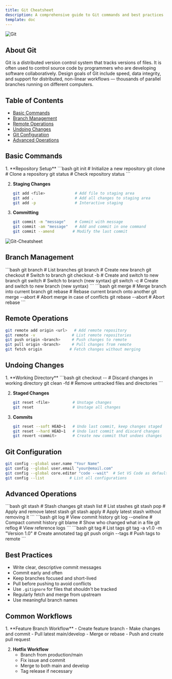 ```yaml
---
title: Git Cheatsheet
description: A comprehensive guide to Git commands and best practices
template: doc
---
```



![Git](/src/assets/git-port.jpeg)

## About Git

Git is a distributed version control system that tracks versions of files. It is often used to control source code by programmers who are developing software collaboratively. Design goals of Git include speed, data integrity, and support for distributed, non-linear workflows — thousands of parallel branches running on different computers.

## Table of Contents

- [Basic Commands](#basic-commands)
- [Branch Management](#branch-management)
- [Remote Operations](#remote-operations)
- [Undoing Changes](#undoing-changes)
- [Git Configuration](#git-configuration)
- [Advanced Operations](#advanced-operations)

## Basic Commands

<Steps>
1. **Repository Setup**
   ```bash
   git init                    # Initialize a new repository
   git clone <url>            # Clone a repository
   git status                 # Check repository status
   ```

2. **Staging Changes**
   ```bash
   git add <file>             # Add file to staging area
   git add .                  # Add all changes to staging area
   git add -p                 # Interactive staging
   ```

3. **Committing**
   ```bash
   git commit -m "message"    # Commit with message
   git commit -am "message"   # Add and commit in one command
   git commit --amend        # Modify the last commit
   ```
</Steps>

![Git-Cheatsheet](/src/assets/git-cs.png)

## Branch Management

<Tabs>
  <TabItem label="Creating & Switching">
    ```bash
    git branch                # List branches
    git branch <name>         # Create new branch
    git checkout <branch>     # Switch to branch
    git checkout -b <branch>  # Create and switch to new branch
    git switch <branch>       # Switch to branch (new syntax)
    git switch -c <branch>    # Create and switch to new branch (new syntax)
    ```
  </TabItem>

  <TabItem label="Merging">
    ```bash
    git merge <branch>        # Merge branch into current branch
    git rebase <branch>       # Rebase current branch onto another
    git merge --abort         # Abort merge in case of conflicts
    git rebase --abort        # Abort rebase
    ```
  </TabItem>
</Tabs>

## Remote Operations

```bash
git remote add origin <url>   # Add remote repository
git remote -v                # List remote repositories
git push origin <branch>     # Push changes to remote
git pull origin <branch>     # Pull changes from remote
git fetch origin            # Fetch changes without merging
```

## Undoing Changes

<Steps>
1. **Working Directory**
   ```bash
   git checkout -- <file>     # Discard changes in working directory
   git clean -fd             # Remove untracked files and directories
   ```

2. **Staged Changes**
   ```bash
   git reset <file>          # Unstage changes
   git reset                 # Unstage all changes
   ```

3. **Commits**
   ```bash
   git reset --soft HEAD~1   # Undo last commit, keep changes staged
   git reset --hard HEAD~1   # Undo last commit and discard changes
   git revert <commit>       # Create new commit that undoes changes
   ```
</Steps>

## Git Configuration

```bash
git config --global user.name "Your Name"
git config --global user.email "your@email.com"
git config --global core.editor "code --wait"  # Set VS Code as default editor
git config --list           # List all configurations
```

## Advanced Operations

<Tabs>
  <TabItem label="Stashing">
    ```bash
    git stash                # Stash changes
    git stash list          # List stashes
    git stash pop           # Apply and remove latest stash
    git stash apply         # Apply latest stash without removing it
    ```
  </TabItem>

  <TabItem label="History">
    ```bash
    git log                  # View commit history
    git log --oneline       # Compact commit history
    git blame <file>        # Show who changed what in a file
    git reflog              # View reference logs
    ```
  </TabItem>

  <TabItem label="Tags">
    ```bash
    git tag                  # List tags
    git tag -a v1.0 -m "Version 1.0"  # Create annotated tag
    git push origin --tags   # Push tags to remote
    ```
  </TabItem>
</Tabs>

## Best Practices

- Write clear, descriptive commit messages
- Commit early and often
- Keep branches focused and short-lived
- Pull before pushing to avoid conflicts
- Use `.gitignore` for files that shouldn't be tracked
- Regularly fetch and merge from upstream
- Use meaningful branch names

## Common Workflows

<Steps>
1. **Feature Branch Workflow**
   - Create feature branch
   - Make changes and commit
   - Pull latest main/develop
   - Merge or rebase
   - Push and create pull request

2. **Hotfix Workflow**
   - Branch from production/main
   - Fix issue and commit
   - Merge to both main and develop
   - Tag release if necessary
</Steps>